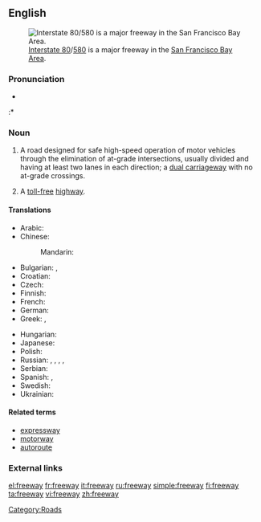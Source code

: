 {{wikipedia}}
==English==
[[Image:I-80 Eastshore Fwy.jpg|thumb|[[w:Interstate 80|Interstate 80]]/[[w:Interstate 580 (California)|580]] is a major freeway in the [[w:San Francisco Bay Area|San Francisco Bay Area]].]]

===Pronunciation===
* {{audio|en-us-freeway.ogg|Audio (US)}}
:* {{rhymes|iːweɪ}}

===Noun===
{{en-noun}}

# {{Australian|Canadian|US}} A road designed for safe high-speed operation of motor vehicles through the elimination of at-grade intersections, usually divided and having at least two lanes in each direction; a [[dual carriageway]] with no at-grade crossings.
# A [[toll-free]] [[highway]].

====Translations====
{{trans-top|road designed for safe high-speed motoring}}
* Arabic: {{t|ar|أوتوستراد|m|tr='utustraad|sc=Arab}}
* Chinese:
*: Mandarin: {{t|cmn|高速公路|tr=gāosù gōnglù|sc=Hani|xs=Mandarin}}
* Bulgarian: {{t-|bg|автомагистрала|f|tr=ávtomagistrála|sc=Cyrl}},  {{t|bg|магистрала|tr=magistrála|sc=Cyrl}}
* Croatian: {{t+|hr|autocesta|f}}
* Czech: {{t-|cs|dálnice|f}}
* Finnish: {{t+|fi|moottoritie}}
* French: {{t+|fr|autoroute}}
* German: {{t+|de|Autobahn|f}}
* Greek: {{t-|el|αυτοκινητόδρομος υπερταχείας κυκλοφορίας|m|tr=aftokinitóðromos ipertaxías kikloforías|sc=Grek}},  {{t-|el|δρόμος χωρίς διόδια|m|tr=ðrómos xorís ðióðia|sc=Grek}}
{{trans-mid}}
* Hungarian: {{t+|hu|autópálya}}
* Japanese: {{t|ja|高速道路|tr=こうそくどうろ, kōsoku dōro|sc=Jpan}}
* Polish: {{t+|pl|autostrada|f}}
* Russian: {{t+|ru|автострада|f|tr=avtostráda|sc=Cyrl}},  {{t|ru|автомагистраль|f|tr=avtomagistrál'|sc=Cyrl}},  {{t|ru|автобан|m|tr=avtobán|sc=Cyrl}},  {{t|ru|фривей|m|tr=frívej, frivéj|sc=Cyrl}},  {{t+|ru|магистраль|f|tr=magistrál'|sc=Cyrl}}
* Serbian: {{t|sr|аутоцеста|f|tr=autocesta|sc=Cyrl}}
* Spanish: {{t+|es|autopista|f}},  {{t+|es|autopista|f}}
* Swedish: {{t|sv|motorväg}}
* Ukrainian: {{t+|uk|автострада|f|tr=avtostráda|sc=Cyrl|xs=Ukrainian}}
{{trans-bottom}}

====Related terms====
* [[expressway]]
* [[motorway]]
* [[autoroute]]

===External links===
{{projectlinks|pedia|lang1=en|page1=Freeway}}

[[Category:Roads]]

[[el:freeway]]
[[fr:freeway]]
[[it:freeway]]
[[ru:freeway]]
[[simple:freeway]]
[[fi:freeway]]
[[ta:freeway]]
[[vi:freeway]]
[[zh:freeway]]